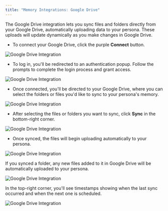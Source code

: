 ```yaml
---
title: "Memory Integrations: Google Drive"
---
```




The Google Drive integration lets you sync files and folders directly from your Google Drive, automatically uploading data to your persona. These uploads will update dynamically as you make changes in Google Drive.
- To connect your Google Drive, click the purple **Connect** button.


![Google Drive Integration](/images/d1.png)


- To log in, you'll be redirected to an authentication popup. Follow the prompts to complete the login process and grant access.


![Google Drive Integration](/images/d2.png)


- Once connected, you'll be directed to your Google Drive, where you can select the folders or files you'd like to sync to your persona's memory.


![Google Drive Integration](/images/d3.png)


- After selecting the files or folders you want to sync, click **Sync** in the bottom-right corner.


![Google Drive Integration](/images/d4.png)


- Once synced, the files will begin uploading automatically to your persona.


![Google Drive Integration](/images/d5.png)


If you synced a folder, any new files added to it in Google Drive will be automatically uploaded to your persona.


![Google Drive Integration](/images/d6.png)


In the top-right corner, you'll see timestamps showing when the last sync occurred and when the next one is scheduled.


![Google Drive Integration](/images/d7.png)

